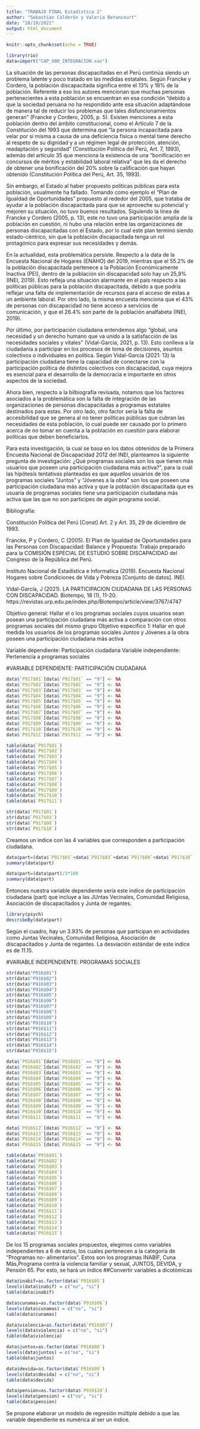 ---
title: "TRABAJO FINAL Estadística 2"
author: "Sebastian Calderón y Valeria Betancourt"
date: "28/10/2021"
output: html_document
---

```{r setup, include=FALSE}
knitr::opts_chunk$set(echo = TRUE)
```

```{r}
library(rio)
data=import("CAP_900_INTEGRACION.sav")
```

La situación de las personas discapacitadas en el Perú continúa siendo un problema latente y poco tratado en las medidas estatales. Según Francke y Cordero, la población discapacitada significa entre el 13% y 18% de la población. Referente a eso los autores mencionan que muchas personas pertenecientes a esta población se encuentran en esa condición “debido a que la sociedad peruana no ha respondido ante esa situación adaptándose de manera tal de reducir los problemas que tales disfuncionamientos generan” (Francke y Cordero, 2005, p. 5). Existen menciones a esta población dentro del ámbito constitucional, como el Artículo 7 de la Constitución del 1993 que determina que “la persona incapacitada para velar por sí misma a causa de una deficiencia física o mental tiene derecho al respeto de su dignidad y a un régimen legal de protección, atención, readaptación y seguridad” (Constitución Política del Perú, Art. 7, 1993), además del artículo 35 que menciona la existencia de una “bonificación en concursos de méritos y estabilidad laboral relativa” que les da el derecho de obtener una bonificación del 20% sobre la calificación que hayan obtenido (Constitución Política del Perú, Art. 35, 1993). 

Sin embargo, el Estado al haber propuesto políticas públicas para esta población, usualmente ha fallado. Tomando como ejemplo el “Plan de Igualdad de Oportunidades” propuesto al rededor del 2005, que trataba de ayudar a la población discapacitada para que se aproveche su potencial y mejoren su situación, no tuvo buenos resultados. Siguiendo la línea de Francke y Cordero (2005, p. 13), este no tuvo una participación amplia de la población en cuestión, ni hubo una relación entre las organizaciones de personas discapacitadas con el Estado, por lo cual este plan terminó siendo estado-céntrico, sin que la población discapacitada tenga un rol protagónico para expresar sus necesidades y demás. 

En la actualidad, esta problemática persiste. Respecto a la data de la Encuesta Nacional de Hogares (ENAHO) del 2019, mientras que el 55.2% de la población discapacitada pertenece a la Población Económicamente Inactiva (PEI), dentro de la población sin discapacidad solo hay un 25,9% (INEI, 2019). Esto refleja una situación alarmante en el país respecto a las políticas públicas para la población discapacitada, debido a que podría reflejar una falta de implementación de recursos para el acceso de estas a un ambiente laboral. Por otro lado, la misma encuesta menciona que el 43% de personas con discapacidad no tiene acceso a servicios de comunicación, y que el 26.4% son parte de la población analfabeta (INEI, 2019). 

Por último, por participación ciudadana entendemos algo  “global,  una  necesidad  y  un  derecho  humano  que  va  unido  a  la  satisfacción  de  las necesidades  sociales  y  vitales” (Vidal-García, 2021, p. 13). Esto conlleva a la ciudadanía a participar en los  procesos  de  toma  de  decisiones,  asuntos colectivos  o  individuales  en  política. Según Vidal-García (2021: 13) la participación ciudadana tiene la capacidad de conectarse con la participación política de distintos colectivos con discapacidad, cuya mejora es esencial para el desarrollo de la democracia e importante en otros aspectos de la sociedad.

Ahora bien, respecto a la bilbiografía revisada, notamos que los factores asociados a la problemática son la falta de integración de las organizaciones de personas discapacitadas a programas estatales destinados para estas. Por otro lado, otro factor sería la falta de accesibilidad que se genera al no tener políticas públicas que cubran las necesidades de esta población, lo cual puede ser causado por lo primero acerca de no tomar en cuenta a la población en cuestión para elaborar políticas que deben beneficiarlos.

Para esta investigación, la cual se basa en los datos obtenidos de la Primera Encuesta Nacional de Discapacidad 2012 del INEI, planteamos la siguiente pregunta de investigación: ¿Qué programas sociales son los que tienen más usuarios que poseen una participación ciudadana más activa?”, para la cuál las hipótesis tentativas planteadas es que aquellos usuarios de los programas sociales "Juntos" y "Jóvenes a la obra" son los que poseen una participación ciudadana más activa y que la población discapacitada que es usuaria de programas sociales tiene una participación ciudadana más activa que las que no son participes de algún programa social.

Bibliografía:

Constitución Política del Perú [Const] Art. 2 y Art. 35, 29 de diciembre de 1993.

Francke, P y Cordero, C (2005). El Plan de Igualdad de Oportunidades para las Personas con Discapacidad: Balance y Propuesta: Trabajo preparado para la COMISIÓN ESPECIAL DE ESTUDIO SOBRE DISCAPACIDAD del Congreso de la República del Perú.

Instituto Nacional de Estadística e Informatica (2019). Encuesta Nacional Hogares sobre Condiciones de Vida y Pobreza [Conjunto de datos]. INEI. 

Vidal-García, J (2021). LA PARTICIPACION CIUDADANA DE LAS PERSONAS CON DISCAPACIDAD. Biotempo, 18 (1), 11-20.
https://revistas.urp.edu.pe/index.php/Biotempo/article/view/3767/4747

Objetivo general: Hallar el o los programas sociales cuyos usuarios sean posean una participación ciudadana más activa a comparación con otros programas sociales del mismo grupo
Objetivo específico 1: Hallar en qué medida los usuarios de los programas sociales Juntos y Jóvenes a la obra poseen una participacíón ciudadana más activa

Variable dependiente: Participación ciudadana
Variable independiente: Pertenencia a programas sociales

#VARIABLE DEPENDIENTE: PARTICIPACIÓN CIUDADANA
```{r}
data$`P917$01`[data$`P917$01` == "9"] <- NA
data$`P917$02`[data$`P917$02` == "9"] <- NA
data$`P917$03`[data$`P917$03` == "9"] <- NA
data$`P917$04`[data$`P917$04` == "9"] <- NA
data$`P917$05`[data$`P917$05` == "9"] <- NA
data$`P917$06`[data$`P917$06` == "9"] <- NA
data$`P917$07`[data$`P917$07` == "9"] <- NA
data$`P917$08`[data$`P917$08` == "9"] <- NA
data$`P917$09`[data$`P917$09` == "9"] <- NA
data$`P917$10`[data$`P917$10` == "9"] <- NA
data$`P917$11`[data$`P917$11` == "9"] <- NA

```

```{r}
table(data$`P917$01`)
table(data$`P917$02`)
table(data$`P917$03`)
table(data$`P917$04`)
table(data$`P917$05`)
table(data$`P917$06`)
table(data$`P917$07`)
table(data$`P917$08`)
table(data$`P917$09`)
table(data$`P917$10`)
table(data$`P917$11`)
```

```{r}
str(data$`P917$01`)
str(data$`P917$03`)
str(data$`P917$08`)
str(data$`P917$10`)
```

Creamos un indice con las 4 variables que corresponden a participación ciudadana.

```{r}
data$part=(data$`P917$01`+data$`P917$03`+data$`P917$08`+data$`P917$10`)
summary(data$part)
```

```{r}
data$part=(data$part)/3*100
summary(data$part)
```
Entonces nuestra variable dependiente sería este indice de participación ciudadana (part) que incluye a las JUntas Vecinales, Comunidad Religiosa, Asociación de discapacitados y Junta de regantes. 

```{r}
library(psych)
describeBy(data$part)
```
Según el cuadro, hay un 3.93% de personas que participan en actividades como Juntas Vecinales, Comunidad Religiosa, Asociación de discapacitados y Junta de regantes. La desviación estándar de este indice es de 11.15.


#VARIABLE INDEPENDIENTE: PROGRAMAS SOCIALES

```{r}
str(data$"P916$01")
str(data$"P916$02")
str(data$"P916$03")
str(data$"P916$04")
str(data$"P916$05")
str(data$"P916$06")
str(data$"P916$07")
str(data$"P916$08")
str(data$"P916$09")
str(data$"P916$10")
str(data$"P916$11")
str(data$"P916$12")
str(data$"P916$13")
str(data$"P916$14")
str(data$"P916$15")

```

```{r}
data$`P916$01`[data$`P916$01` == "9"] <- NA
data$`P916$02`[data$`P916$02` == "9"] <- NA
data$`P916$03`[data$`P916$03` == "9"] <- NA
data$`P916$04`[data$`P916$04` == "9"] <- NA
data$`P916$05`[data$`P916$05` == "9"] <- NA
data$`P916$06`[data$`P916$06` == "9"] <- NA
data$`P916$07`[data$`P916$07` == "9"] <- NA
data$`P916$08`[data$`P916$08` == "9"] <- NA
data$`P916$09`[data$`P916$09` == "9"] <- NA
data$`P916$10`[data$`P916$10` == "9"] <- NA
data$`P916$11`[data$`P916$11` == "9"] <- NA

```

```{r}
data$`P916$12`[data$`P916$12` == "9"] <- NA
data$`P916$13`[data$`P916$13` == "9"] <- NA
data$`P916$14`[data$`P916$14` == "9"] <- NA
data$`P916$15`[data$`P916$15` == "9"] <- NA
```

```{r}
table(data$`P916$01`)
table(data$`P916$02`)
table(data$`P916$03`)
table(data$`P916$04`)
table(data$`P916$05`)
table(data$`P916$06`)
table(data$`P916$07`)
table(data$`P916$08`)
table(data$`P916$09`)
table(data$`P916$10`)
table(data$`P916$11`)
table(data$`P916$12`)
table(data$`P916$13`)
table(data$`P916$14`)
table(data$`P916$15`)
```

De los 15 programas sociales propuestos, elegimos como variables independientes a 6 de estos, los cuales pertenecen a la categoría de "Programas no- alimentarios". Estos son los programas INABIF, Cuna Más,Programa contra la violencia familiar y sexual, JUNTOS, DEVIDA, y Pensión 65. Por esto, se hará un índice
##Convertir variables a dicotómicas
```{r}


data$inabif=as.factor(data$`P916$05`)
levels(data$inabif) = c("no", "si")
table(data$inabif)

data$cunamas=as.factor(data$`P916$06`)
levels(data$cunamas) = c("no", "si")
table(data$cunamas)

data$violencia=as.factor(data$`P916$07`)
levels(data$violencia) = c("no", "si")
table(data$violencia)

data$juntos=as.factor(data$`P916$08`)
levels(data$juntos) = c("no", "si")
table(data$juntos)

data$devida=as.factor(data$`P916$09`)
levels(data$devida) = c("no", "si")
table(data$devida)

data$pension=as.factor(data$`P916$10`)
levels(data$pension) = c("no", "si")
table(data$pension)


```

Se propone elaborar un modelo de regresión múltiple debido a que las variable dependiente es numérica al ser un indice. 


